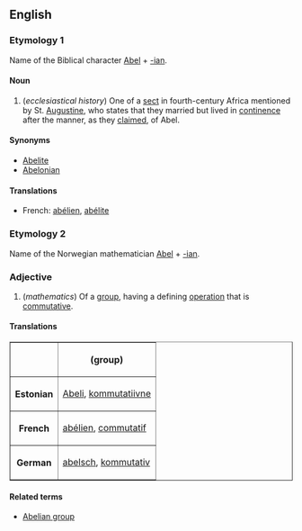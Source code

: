 ==English==
===Etymology 1===
Name of the Biblical character [[w:Abel|Abel]] + [[-ian]].

====Noun====
#(''ecclesiastical history'') One of a [[sect]] in fourth-century Africa mentioned by St. [[Augustine]], who states that they married but lived in [[continence]] after the manner, as they [[claim]]ed, of Abel.

====Synonyms====
*[[Abelite]]
*[[Abelonian]]

====Translations====
*French: [[abélien]], [[abélite]]

===Etymology 2===
Name of the Norwegian mathematician [[w:Niels Henrik Abel|Abel]] + [[-ian]].

===Adjective===
#(''mathematics'') Of a [[group]], having a defining [[operation]] that is [[commutative]].

====Translations====
<table border="1" align="center" cellpadding="5">
<tr><th>         <th> (group) </tr>
<tr><th>Estonian <td> [[Abeli]], [[kommutatiivne]] </tr>
<tr><th>French   <td> [[abélien]], [[commutatif]] </tr>
<tr><th>German   <td> [[abelsch]], [[kommutativ]] </tr>
</table>

====Related terms====
*[[Abelian group]]